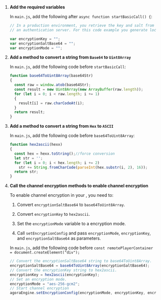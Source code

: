 <PlatformWrapper platform="web">
        
1.  **Add the required variables**

    In `main.js`, add the following after `async function startBasicCall() {`:

    ``` javascript
    // In a production environment, you retrieve the key and salt from
    // an authentication server. For this code example you generate locally.

    var encryptionKey = "";
    var encryptionSaltBase64 = "";
    var encryptionMode = "";
    ```

2.  **Add a method to convert a string from `Base64` to `Uint8Array`**

    In `main.js`, add the following code before `startBasicCall`:

    ``` javascript
    function base64ToUint8Array(base64Str)
    {
      const raw = window.atob(base64Str);
      const result = new Uint8Array(new ArrayBuffer(raw.length));
      for (let i = 0; i < raw.length; i += 1)
      {
        result[i] = raw.charCodeAt(i);
      }
      return result;
    }
    ```

3.  **Add a method to convert a string from `Hex` to `ASCII`**

    In `main.js`, add the following code before `base64ToUint8Array`:

    ``` javascript
    function hex2ascii(hexx)
    {
      const hex = hexx.toString();//force conversion
      let str = '';
      for (let i = 0; i < hex.length; i += 2)
        str += String.fromCharCode(parseInt(hex.substr(i, 2), 16));
      return str;
    }
    ```

4.  **Call the channel encryption methods to enable channel encryption**

    To enable channel encryption in your <Vpl k="CLIENT" />, you need to:

    1.  Convert `encryptionSaltBase64` to `base64ToUint8Array`.

    2.  Convert `encryptionKey` to `hex2ascii`.

    3.  Set the `encryptionMode` variable to a encryption mode.

    4.  Call `setEncryptionConfig` and pass `encryptionMode`, `encryptionKey`, and `encryptionSaltBase64` as parameters.

    In `main.js`, add the following code before `const remotePlayerContainer = document.createElement("div");`

    ``` javascript
    // Convert the encryptionSaltBase64 string to base64ToUint8Array.
    encryptionSaltBase64 = base64ToUint8Array(encryptionSaltBase64);
    // Convert the encryptionKey string to hex2ascii.
    encryptionKey = hex2ascii(encryptionKey);
    // Set an encryption mode.
    encryptionMode = "aes-256-gcm2";
    // Start channel encryption
    agoraEngine.setEncryptionConfig(encryptionMode, encryptionKey, encryptionSaltBase64);
    ```
</PlatformWrapper>
